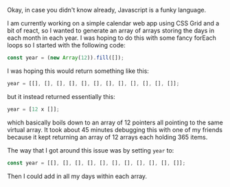 Okay, in case you didn't know already, Javascript is a funky language.

I am currently working on a simple calendar web app using CSS Grid and a bit of react, so I wanted to generate an 
array of arrays storing the days in each month in each year. I was hoping to do this with some fancy forEach loops 
so I started with the following code:

```Javascript
const year = (new Array(12)).fill([]);
```

I was hoping this would return something like this:

```Javascript
year = [[], [], [], [], [], [], [], [], [], [], [], []];
```

but it instead returned essentially this:

```Javascript
year = [12 x []];
```

which basically boils down to an array of 12 pointers all pointing to the same virtual array. It took about 45 minutes 
debugging this with one of my friends because it kept returning an array of 12 arrays each holding 365 items.

The way that I got around this issue was by setting `year` to:

```Javascript
const year = [[], [], [], [], [], [], [], [], [], [], []];
```

Then I could add in all my days within each array.
